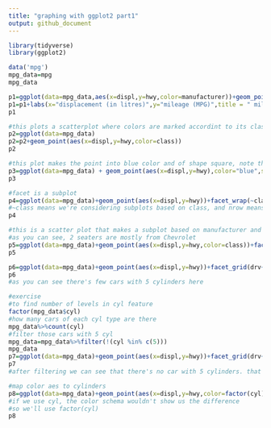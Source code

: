 ```yaml
---
title: "graphing with ggplot2 part1"
output: github_document
---
```


```r
library(tidyverse)
library(ggplot2)
```
```r
data('mpg')
mpg_data=mpg
mpg_data
```
```r
p1=ggplot(data=mpg_data,aes(x=displ,y=hwy,color=manufacturer))+geom_point()
p1=p1+labs(x="displacement (in litres)",y="mileage (MPG)",title = " mileage vs displacement")
p1
```
```r
#this plots a scatterplot where colors are marked accordint to its class value, note that color specification is inside the aes() function
p2=ggplot(data=mpg_data)
p2=p2+geom_point(aes(x=displ,y=hwy,color=class))
p2
```
```r
#this plot makes the point into blue color and of shape square, note that color and shape is outsite aes() function
p3=ggplot(data=mpg_data) + geom_point(aes(x=displ,y=hwy),color="blue",shape="square")
p3

```
```r
#facet is a subplot
p4=ggplot(data=mpg_data)+geom_point(aes(x=displ,y=hwy))+facet_wrap(~class,nrow=3)
#~class means we're considering subplots based on class, and nrow means number of rows
p4
```
```r
#this is a scatter plot that makes a subplot based on manufacturer and colors based on their class
#as you can see, 2 seaters are mostly from Chevrolet
p5=ggplot(data=mpg_data)+geom_point(aes(x=displ,y=hwy,color=class))+facet_wrap(~manufacturer,nrow=3)
p5
```
```r
p6=ggplot(data=mpg_data)+geom_point(aes(x=displ,y=hwy))+facet_grid(drv~cyl)
p6
#as you can see there's few cars with 5 cylinders here
```
```r
#exercise
#to find number of levels in cyl feature
factor(mpg_data$cyl)
#how many cars of each cyl type are there
mpg_data%>%count(cyl)
#filter those cars with 5 cyl
mpg_data=mpg_data%>%filter(!(cyl %in% c(5)))
mpg_data
p7=ggplot(data=mpg_data)+geom_point(aes(x=displ,y=hwy))+facet_grid(drv~cyl)
p7
#after filtering we can see that there's no car with 5 cylinders. that it has been filtered out
```
```r
#map color aes to cylinders
p8=ggplot(data=mpg_data)+geom_point(aes(x=displ,y=hwy,color=factor(cyl),shape=class))
#if we use cyl, the color schema wouldn't show us the difference
#so we'll use factor(cyl)
p8
```



